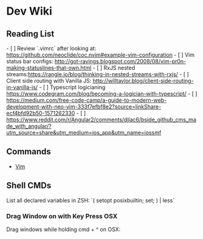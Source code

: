 = Dev Wiki =

== Reading List ==

- [ ] Review `.vimrc` after looking at: https://github.com/neoclide/coc.nvim#example-vim-configuration
- [ ] Vim status bar configs: http://got-ravings.blogspot.com/2008/08/vim-pr0n-making-statuslines-that-own.html
- [ ] RxJS nested streams:https://rangle.io/blog/thinking-in-nested-streams-with-rxjs/
- [ ] Client side routing with Vanilla JS: http://willtaylor.blog/client-side-routing-in-vanilla-js/
- [ ] Typescript logicianing https://www.codegram.com/blog/becoming-a-logician-with-typescript/
- [ ] https://medium.com/free-code-camp/a-guide-to-modern-web-development-with-neo-vim-333f7efbf8e2?source=linkShare-ecf4bfd92b50-1571262330
- [ ] https://www.reddit.com/r/Angular2/comments/djlac6/bside_github_cms_made_with_angular/?utm_source=share&utm_medium=ios_app&utm_name=iossmf


== Commands ==

* [[Vim]]

==  Shell CMDs ==

List all declared variables in ZSH: `( setopt posixbuiltin; set; ) | less`

=== Drag Window on with Key Press OSX ===

Drag windows while holding cmd + ^ on OSX:

{{{shell
  defaults write -g NSWindowShouldDragOnGesture -bool true
}}}


